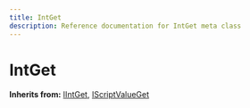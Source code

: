 ```yaml
---
title: IntGet
description: Reference documentation for IntGet meta class
---
```



# IntGet

**Inherits from:** [IIntGet](/classes/iintget), [IScriptValueGet](/classes/iscriptvalueget)

<ClassDetails file="/db/classes/IntGet.c3062889dbfc.json" />
